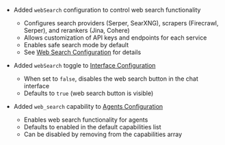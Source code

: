 - Added `webSearch` configuration to control web search functionality
  - Configures search providers (Serper, SearXNG), scrapers (Firecrawl, Serper), and rerankers (Jina, Cohere)
  - Allows customization of API keys and endpoints for each service
  - Enables safe search mode by default
  - See [Web Search Configuration](/docs/configuration/librechat_yaml/object_structure/web_search) for details

- Added `webSearch` toggle to [Interface Configuration](/docs/configuration/librechat_yaml/object_structure/interface)
  - When set to `false`, disables the web search button in the chat interface
  - Defaults to `true` (web search button is visible)

- Added `web_search` capability to [Agents Configuration](/docs/configuration/librechat_yaml/object_structure/agents)
  - Enables web search functionality for agents
  - Defaults to enabled in the default capabilities list
  - Can be disabled by removing from the capabilities array 